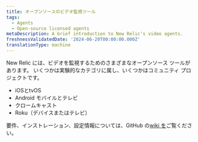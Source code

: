 ```yaml
---
title: オープンソースのビデオ監視ツール
tags:
  - Agents
  - Open-source licensed agents
metaDescription: A brief introduction to New Relic's video agents.
freshnessValidatedDate: '2024-06-20T00:00:00.000Z'
translationType: machine
---
```


New Relic には、ビデオを監視するためのさまざまなオープンソース ツールがあります。 いくつかは実験的なカテゴリに属し、いくつかはコミュニティ プロジェクトです。

* iOSとtvOS
* Android モバイルとテレビ
* クロームキャスト
* Roku（デバイスまたはテレビ）

要件、インストレーション、設定情報については、GitHub の[wiki を](https://github.com/newrelic-experimental/video-documentation/wiki)ご覧ください。